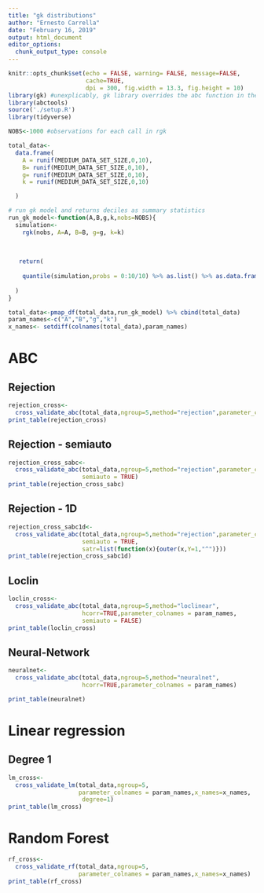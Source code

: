 ```yaml
---
title: "gk distributions"
author: "Ernesto Carrella"
date: "February 16, 2019"
output: html_document
editor_options: 
  chunk_output_type: console
---
```


```r
knitr::opts_chunk$set(echo = FALSE, warning= FALSE, message=FALSE,
                      cache=TRUE,
                      dpi = 300, fig.width = 13.3, fig.height = 10)
library(gk) #unexplicably, gk library overrides the abc function in the abc library
library(abctools)
source('./setup.R')
library(tidyverse)
```

```r
NOBS<-1000 #observations for each call in rgk

total_data<-
  data.frame(
    A = runif(MEDIUM_DATA_SET_SIZE,0,10),
    B= runif(MEDIUM_DATA_SET_SIZE,0,10),
    g= runif(MEDIUM_DATA_SET_SIZE,0,10),
    k = runif(MEDIUM_DATA_SET_SIZE,0,10)

  )

# run gk model and returns deciles as summary statistics
run_gk_model<-function(A,B,g,k,nobs=NOBS){
  simulation<-
    rgk(nobs, A=A, B=B, g=g, k=k)
  
  
  
   return(
   
    quantile(simulation,probs = 0:10/10) %>% as.list() %>% as.data.frame()
    
  )
}

total_data<-pmap_df(total_data,run_gk_model) %>% cbind(total_data)
param_names<-c("A","B","g","k")
x_names<- setdiff(colnames(total_data),param_names) 


```

# ABC

## Rejection


```r
rejection_cross<-
  cross_validate_abc(total_data,ngroup=5,method="rejection",parameter_colnames = param_names)
print_table(rejection_cross)

```

## Rejection - semiauto


```r
rejection_cross_sabc<-
  cross_validate_abc(total_data,ngroup=5,method="rejection",parameter_colnames = param_names,
                     semiauto = TRUE)
print_table(rejection_cross_sabc)

```

## Rejection - 1D


```r
rejection_cross_sabc1d<-
  cross_validate_abc(total_data,ngroup=5,method="rejection",parameter_colnames = param_names,
                     semiauto = TRUE,
                     satr=list(function(x){outer(x,Y=1,"^")}))
print_table(rejection_cross_sabc1d)

```

## Loclin


```r
loclin_cross<-
  cross_validate_abc(total_data,ngroup=5,method="loclinear",
                     hcorr=TRUE,parameter_colnames = param_names,
                     semiauto = FALSE)
print_table(loclin_cross)

```


## Neural-Network

```r
neuralnet<-
  cross_validate_abc(total_data,ngroup=5,method="neuralnet",
                     hcorr=TRUE,parameter_colnames = param_names)

```
```r
print_table(neuralnet)

```


# Linear regression


## Degree 1

```r
lm_cross<-
  cross_validate_lm(total_data,ngroup=5,
                    parameter_colnames = param_names,x_names=x_names,
                     degree=1)
print_table(lm_cross)

```

# Random Forest



```r
rf_cross<-
  cross_validate_rf(total_data,ngroup=5,
                    parameter_colnames = param_names,x_names=x_names)
print_table(rf_cross)

```